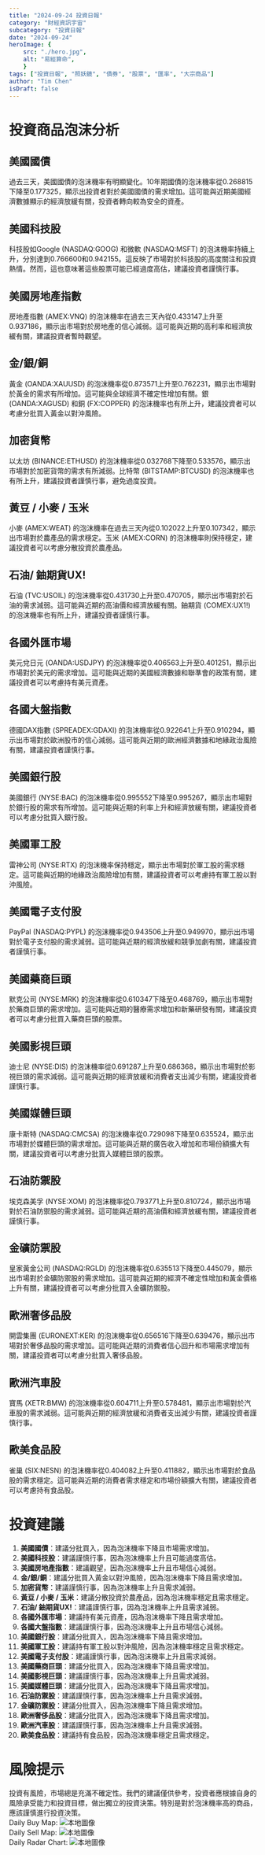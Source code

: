 ```yaml
---
title: "2024-09-24 投資日報"
category: "財經資訊宇宙"
subcategory: "投資日報"
date: "2024-09-24"
heroImage: {
    src: "./hero.jpg",
    alt: "易經算命",
    }
tags: ["投資日報", "照妖鏡", "債券", "股票", "匯率", "大宗商品"]
author: "Tim Chen"
isDraft: false
---
```

# 投資商品泡沫分析

## 美國國債
過去三天，美國國債的泡沫機率有明顯變化。10年期國債的泡沫機率從0.268815下降至0.177325，顯示出投資者對於美國國債的需求增加。這可能與近期美國經濟數據顯示的經濟放緩有關，投資者轉向較為安全的資產。

## 美國科技股
科技股如Google (NASDAQ:GOOG) 和微軟 (NASDAQ:MSFT) 的泡沫機率持續上升，分別達到0.766600和0.942155。這反映了市場對於科技股的高度關注和投資熱情。然而，這也意味著這些股票可能已經過度高估，建議投資者謹慎行事。

## 美國房地產指數
房地產指數 (AMEX:VNQ) 的泡沫機率在過去三天內從0.433147上升至0.937186，顯示出市場對於房地產的信心減弱。這可能與近期的高利率和經濟放緩有關，建議投資者暫時觀望。

## 金/銀/銅
黃金 (OANDA:XAUUSD) 的泡沫機率從0.873571上升至0.762231，顯示出市場對於黃金的需求有所增加。這可能與全球經濟不確定性增加有關。銀 (OANDA:XAGUSD) 和銅 (FX:COPPER) 的泡沫機率也有所上升，建議投資者可以考慮分批買入黃金以對沖風險。

## 加密貨幣
以太坊 (BINANCE:ETHUSD) 的泡沫機率從0.032768下降至0.533576，顯示出市場對於加密貨幣的需求有所減弱。比特幣 (BITSTAMP:BTCUSD) 的泡沫機率也有所上升，建議投資者謹慎行事，避免過度投資。

## 黃豆 / 小麥 / 玉米
小麥 (AMEX:WEAT) 的泡沫機率在過去三天內從0.102022上升至0.107342，顯示出市場對於農產品的需求穩定。玉米 (AMEX:CORN) 的泡沫機率則保持穩定，建議投資者可以考慮分散投資於農產品。

## 石油/ 鈾期貨UX!
石油 (TVC:USOIL) 的泡沫機率從0.431730上升至0.470705，顯示出市場對於石油的需求減弱。這可能與近期的高油價和經濟放緩有關。鈾期貨 (COMEX:UX1!) 的泡沫機率也有所上升，建議投資者謹慎行事。

## 各國外匯市場
美元兌日元 (OANDA:USDJPY) 的泡沫機率從0.406563上升至0.401251，顯示出市場對於美元的需求增加。這可能與近期的美國經濟數據和聯準會的政策有關，建議投資者可以考慮持有美元資產。

## 各國大盤指數
德國DAX指數 (SPREADEX:GDAXI) 的泡沫機率從0.922641上升至0.910294，顯示出市場對於歐洲股市的信心減弱。這可能與近期的歐洲經濟數據和地緣政治風險有關，建議投資者謹慎行事。

## 美國銀行股
美國銀行 (NYSE:BAC) 的泡沫機率從0.995552下降至0.995267，顯示出市場對於銀行股的需求有所增加。這可能與近期的利率上升和經濟放緩有關，建議投資者可以考慮分批買入銀行股。

## 美國軍工股
雷神公司 (NYSE:RTX) 的泡沫機率保持穩定，顯示出市場對於軍工股的需求穩定。這可能與近期的地緣政治風險增加有關，建議投資者可以考慮持有軍工股以對沖風險。

## 美國電子支付股
PayPal (NASDAQ:PYPL) 的泡沫機率從0.943506上升至0.949970，顯示出市場對於電子支付股的需求減弱。這可能與近期的經濟放緩和競爭加劇有關，建議投資者謹慎行事。

## 美國藥商巨頭
默克公司 (NYSE:MRK) 的泡沫機率從0.610347下降至0.468769，顯示出市場對於藥商巨頭的需求增加。這可能與近期的醫療需求增加和新藥研發有關，建議投資者可以考慮分批買入藥商巨頭的股票。

## 美國影視巨頭
迪士尼 (NYSE:DIS) 的泡沫機率從0.691287上升至0.686368，顯示出市場對於影視巨頭的需求減弱。這可能與近期的經濟放緩和消費者支出減少有關，建議投資者謹慎行事。

## 美國媒體巨頭
康卡斯特 (NASDAQ:CMCSA) 的泡沫機率從0.729098下降至0.635524，顯示出市場對於媒體巨頭的需求增加。這可能與近期的廣告收入增加和市場份額擴大有關，建議投資者可以考慮分批買入媒體巨頭的股票。

## 石油防禦股
埃克森美孚 (NYSE:XOM) 的泡沫機率從0.793771上升至0.810724，顯示出市場對於石油防禦股的需求減弱。這可能與近期的高油價和經濟放緩有關，建議投資者謹慎行事。

## 金礦防禦股
皇家黃金公司 (NASDAQ:RGLD) 的泡沫機率從0.635513下降至0.445079，顯示出市場對於金礦防禦股的需求增加。這可能與近期的經濟不確定性增加和黃金價格上升有關，建議投資者可以考慮分批買入金礦防禦股。

## 歐洲奢侈品股
開雲集團 (EURONEXT:KER) 的泡沫機率從0.656516下降至0.639476，顯示出市場對於奢侈品股的需求增加。這可能與近期的消費者信心回升和市場需求增加有關，建議投資者可以考慮分批買入奢侈品股。

## 歐洲汽車股
寶馬 (XETR:BMW) 的泡沫機率從0.604711上升至0.578481，顯示出市場對於汽車股的需求減弱。這可能與近期的經濟放緩和消費者支出減少有關，建議投資者謹慎行事。

## 歐美食品股
雀巢 (SIX:NESN) 的泡沫機率從0.404082上升至0.411882，顯示出市場對於食品股的需求穩定。這可能與近期的消費者需求穩定和市場份額擴大有關，建議投資者可以考慮持有食品股。

# 投資建議

1. **美國國債**：建議分批買入，因為泡沫機率下降且市場需求增加。
2. **美國科技股**：建議謹慎行事，因為泡沫機率上升且可能過度高估。
3. **美國房地產指數**：建議觀望，因為泡沫機率上升且市場信心減弱。
4. **金/銀/銅**：建議分批買入黃金以對沖風險，因為泡沫機率下降且需求增加。
5. **加密貨幣**：建議謹慎行事，因為泡沫機率上升且需求減弱。
6. **黃豆 / 小麥 / 玉米**：建議分散投資於農產品，因為泡沫機率穩定且需求穩定。
7. **石油/ 鈾期貨UX!**：建議謹慎行事，因為泡沫機率上升且需求減弱。
8. **各國外匯市場**：建議持有美元資產，因為泡沫機率下降且需求增加。
9. **各國大盤指數**：建議謹慎行事，因為泡沫機率上升且市場信心減弱。
10. **美國銀行股**：建議分批買入，因為泡沫機率下降且需求增加。
11. **美國軍工股**：建議持有軍工股以對沖風險，因為泡沫機率穩定且需求穩定。
12. **美國電子支付股**：建議謹慎行事，因為泡沫機率上升且需求減弱。
13. **美國藥商巨頭**：建議分批買入，因為泡沫機率下降且需求增加。
14. **美國影視巨頭**：建議謹慎行事，因為泡沫機率上升且需求減弱。
15. **美國媒體巨頭**：建議分批買入，因為泡沫機率下降且需求增加。
16. **石油防禦股**：建議謹慎行事，因為泡沫機率上升且需求減弱。
17. **金礦防禦股**：建議分批買入，因為泡沫機率下降且需求增加。
18. **歐洲奢侈品股**：建議分批買入，因為泡沫機率下降且需求增加。
19. **歐洲汽車股**：建議謹慎行事，因為泡沫機率上升且需求減弱。
20. **歐美食品股**：建議持有食品股，因為泡沫機率穩定且需求穩定。

# 風險提示

投資有風險，市場總是充滿不確定性。我們的建議僅供參考，投資者應根據自身的風險承受能力和投資目標，做出獨立的投資決策。特別是對於泡沫機率高的商品，應該謹慎進行投資決策。
<br />
Daily Buy Map:
![本地圖像](./buyMap.svg)
<br />
Daily Sell Map:
![本地圖像](./sellMap.svg)
<br />
Daily Radar Chart:
![本地圖像](./radar.svg)
<br />
